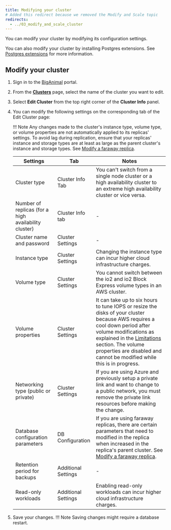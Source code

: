 ```yaml
---
title: Modifying your cluster
# Added this redirect because we removed the Modify and Scale topic
redirects:
  - ../03_modify_and_scale_cluster
---
```


You can modify your cluster by modifying its configuration settings.

You can also modify your cluster by installing Postgres extensions. See [Postgres extensions](/biganimal/release/using_cluster/03_modifying_your_cluster/extensions) for more information.


## Modify your cluster

1. Sign in to the [BigAnimal](https://portal.biganimal.com) portal.

2. From the [**Clusters**](https://portal.biganimal.com/clusters) page, select the name of the cluster you want to edit.

3. Select **Edit Cluster** from the top right corner of the **Cluster Info** panel.

4. You can modify the following settings on the corresponding tab of the Edit Cluster page:

   !!! Note
       Any changes made to the cluster's instance type, volume type, or volume properties are not automatically applied to its replicas' settings. To avoid lag during replication, ensure that your replicas' instance and storage types are at least as large as the parent cluster's instance and storage types. See [Modify a faraway replica](/biganimal/latest/using_cluster/managing_replicas/#modify-a-faraway-replica/).

   |                       Settings                       |        Tab       | Notes                                                                                                                                                                                                                                                                            |
   |------------------------------------------------------|------------------|----------------------------------------------------------------------------------------------------------------------------------------------------------------------------------------------------------------------------------------------------------------------------------|
   | Cluster type | Cluster Info Tab | You can't switch from a single node cluster or a high availability cluster to an extreme high availability cluster or vice versa. |
   | Number of replicas (for a high availability cluster) | Cluster Info tab | \-                                                                                                                                                                                                                                                                                 |
   | Cluster name and password                            | Cluster Settings | \-                                                                                                                                                                                                                                                                                 |
   | Instance type                                        | Cluster Settings |Changing the instance type can incur higher cloud infrastructure charges.                                            |
   | Volume type                                          | Cluster Settings | You cannot switch between the io2 and io2 Block Express volume types in an AWS cluster.                                                                                                                                                                                          |
   | Volume properties                                    | Cluster Settings | It can take up to six hours to tune IOPS or resize the disks of your cluster because AWS requires a cool down period after volume modifications as explained in the [Limitations](https://docs.aws.amazon.com/AWSEC2/latest/UserGuide/modify-volume-requirements.html) section. The volume properties are disabled and cannot be modified while this is in progress. |
   | Networking type (public or private)                  | Cluster Settings | If you are using Azure and previously setup a private link and want to  change to a public network, you must remove the private link resources  before making the change.                                                                                                        |
   | Database configuration parameters                    | DB Configuration | If you are using faraway replicas, there are certain parameters that need to modified in the replica when increased in the replica's parent cluster. See [Modify a faraway replica](/biganimal/latest/using_cluster/managing_replicas/#modify-a-faraway-replica/).                                                                                                                                                                                                                                                                                |
   | Retention period for backups                         | Additional Settings          | \-                                                                                                                                                                                                                                                                                 |
   | Read-only workloads                                  | Additional Settings | Enabling read-only workloads can incur higher cloud infrastructure charges. |

5.  Save your changes.
 !!! Note
     Saving changes might require a database restart.
